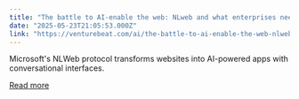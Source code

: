 ```yaml
---
title: "The battle to AI-enable the web: NLweb and what enterprises need to know"
date: "2025-05-23T21:05:53.000Z"
link: "https://venturebeat.com/ai/the-battle-to-ai-enable-the-web-nlweb-and-what-enterprises-need-to-know/"
---
```


Microsoft's NLWeb protocol transforms websites into AI-powered apps with conversational interfaces.

[Read more](https://venturebeat.com/ai/the-battle-to-ai-enable-the-web-nlweb-and-what-enterprises-need-to-know/)
